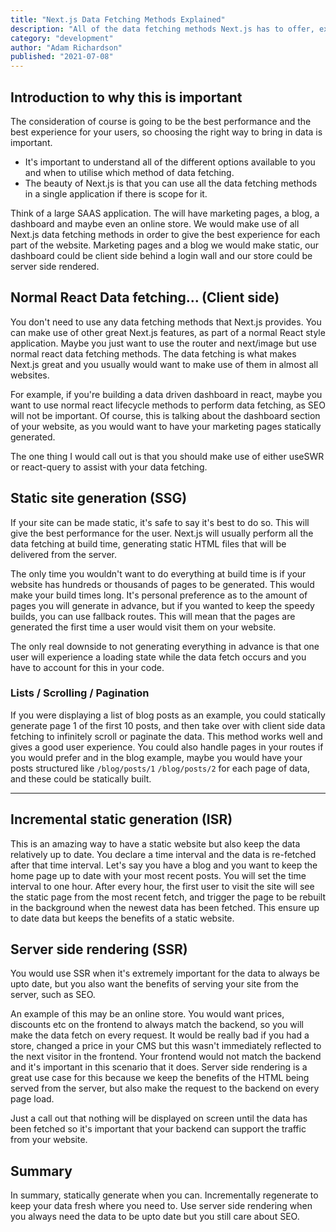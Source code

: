 ---
title: "Next.js Data Fetching Methods Explained"
description: "All of the data fetching methods Next.js has to offer, explained. When to use different data fetching methods in Next.js."
category: "development"
author: "Adam Richardson"
published: "2021-07-08"
---

<InformationBlob
  content="There are many different ways of fetching data with Next.js and that's what makes it so powerful. In this
post we will go through the different options, and when to use each one. "
/>

## Introduction to why this is important

The consideration of course is going to be the best performance and the best experience for your users, so choosing the right way to bring in data is important.

- It's important to understand all of the different options available to you and
  when to utilise which method of data fetching.
- The beauty of Next.js is that you can use all the data fetching methods in a single
  application if there is scope for it.

Think of a large SAAS application. The will have marketing pages, a blog, a dashboard and maybe even an online store. We would make use of all Next.js data fetching methods in order to give the best experience for each part of the website. Marketing pages and a blog we would make static, our dashboard 
could be client side behind a login wall and our store could be server side rendered.

## Normal React Data fetching... (Client side)

You don't need to use any data fetching methods that Next.js provides. You can
make use of other great Next.js features, as part of a normal React style application. 
Maybe you just want to use the router and next/image but use normal react data fetching methods. The data fetching is what makes Next.js great and 
you usually would want to make use of them in almost all websites.

For example, if you're building a data driven dashboard in react, maybe you
want to use normal react lifecycle methods to perform data fetching, as SEO will not be important. Of course, this is talking about the dashboard section
of your website, as you would want to have your marketing pages statically generated.

The one thing I would call out is that you should make use of either useSWR or react-query to assist with your data 
fetching.

## Static site generation (SSG)

If your site can be made static, it's safe to say it's best to do so. This will give the best performance for the user. Next.js will usually perform all the data fetching at build time, generating static HTML files that will be delivered from the server. 

The only time you wouldn't want to do everything at build time is if your website has hundreds or thousands of pages to be generated. This would make
your build times long. It's personal preference as to the amount of pages you will generate in advance, but if you wanted to keep the speedy builds, 
you can use fallback routes. This will mean that the pages are generated the first time a user would visit them on your website.

The only real downside to not generating everything in advance is that one user
will experience a loading state while the data fetch occurs and you have to account for
this in your code.

### Lists / Scrolling / Pagination
If you were displaying a list of blog posts as an example, you could statically generate page 1 of the first 10 posts, and then take over with client side data fetching to infinitely scroll or paginate the data. This method works well and gives a good user experience. You could also handle pages in your routes if you would prefer and in the blog example, maybe you would have your posts structured like `/blog/posts/1` `/blog/posts/2` for each page of data, and these could be statically built.

---

## Incremental static generation (ISR)

This is an amazing way to have a static website but also keep the data relatively up to date. You declare a time interval and the data is re-fetched after that time interval. Let's say you have a blog and you want to keep the home page up to date with your most recent posts. You will set the time interval to one hour. After every hour, the first user to visit the site will see the static page from the most recent fetch, and trigger the page to be rebuilt in the background when the newest data has been fetched. This ensure up to date data but keeps the benefits of a static website.

## Server side rendering (SSR)
You would use SSR when it's extremely important for the data to always be upto date, but you also want the benefits of serving your site from the server, such as SEO.

An example of this may be an online store. You would want prices, discounts etc on the frontend to always match the backend, so you will make the data fetch on every request. It would be really bad if you had a store, changed a price in your CMS but this wasn't immediately reflected to the next visitor in the frontend. Your frontend would not match the backend and it's important in this scenario that it does. Server side rendering is a great use case for this because we keep the benefits of the HTML being served from the server, but also make the request to the backend on every page load.

Just a call out that nothing will be displayed on screen until the data has been fetched so it's important that your backend can support the traffic from your website.

## Summary

In summary, statically generate when you can. Incrementally regenerate to keep your data fresh where you need to. Use server side rendering when you always need the data to be upto date but you still care about SEO. 